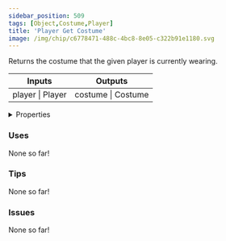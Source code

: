 ```yaml
---
sidebar_position: 509
tags: [Object,Costume,Player]
title: 'Player Get Costume'
image: /img/chip/c6778471-488c-4bc8-8e05-c322b91e1180.svg
---
```


Returns the costume that the given player is currently wearing.



<IChip uuid="c6778471-488c-4bc8-8e05-c322b91e1180"/>

<table><thead><tr><th>Inputs</th><th>Outputs</th></tr></thead><tbody><tr><td>player | Player</td><td>costume | Costume</td></tr></tbody></table>

<details>
  <summary>Properties</summary>
  <div>
    <div>
    <table>
      <tbody>
        <tr>
          <td>Is beta required?</td>
          <td>No</td>
        </tr>
        <tr>
          <td>Is chip a trolling risk?</td>
          <td>No</td>
        </tr>
        <tr>
          <td>Is chip a role assignment risk?</td>
          <td>No</td>
        </tr>
        <tr>
          <td>Chip UUID</td>
          <td>c6778471-488c-4bc8-8e05-c322b91e1180</td>
        </tr>
        <tr>
          <td>Room availability</td>
          <td>Available everywhere</td>
        </tr>
      </tbody>
    </table>
    </div>
  </div>
</details>

### Uses

None so far!

### Tips

None so far!

### Issues

None so far!